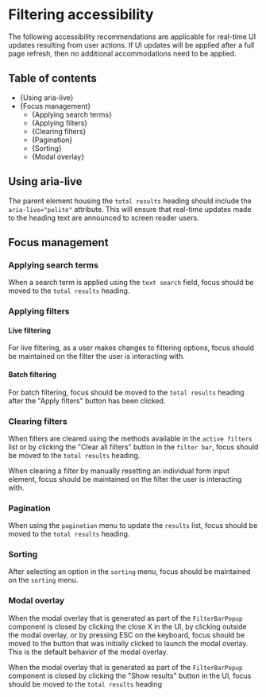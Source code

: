 

<Meta title="Style Guide/Filtering/Accessibility" />

# Filtering accessibility

The following accessibility recommendations are applicable for real-time UI
updates resulting from user actions. If UI updates will be applied after a full
page refresh, then no additional accommodations need to be applied.

## Table of contents

- {<Link href="#aria-live" target="_self">Using aria-live</Link>}
- {<Link href="#focus-management" target="_self">Focus management</Link>}
  - {<Link href="#applying-search-terms" target="_self">Applying search terms</Link>}
  - {<Link href="#applying-filters" target="_self">Applying filters</Link>}
  - {<Link href="#clearing-filters" target="_self">Clearing filters</Link>}
  - {<Link href="#pagination" target="_self">Pagination</Link>}
  - {<Link href="#sorting" target="_self">Sorting</Link>}
  - {<Link href="#modal-overlay" target="_self">Modal overlay</Link>}

## Using aria-live

The parent element housing the `total results` heading should include the
`aria-live="polite"` attribute. This will ensure that real-time updates made to
the heading text are announced to screen reader users.

## Focus management

### Applying search terms

When a search term is applied using the `text search` field, focus should be moved
to the `total results` heading.

### Applying filters

#### Live filtering

For live filtering, as a user makes changes to filtering options, focus should
be maintained on the filter the user is interacting with.

#### Batch filtering

For batch filtering, focus should be moved to the `total results` heading after
the "Apply filters" button has been clicked.

### Clearing filters

When filters are cleared using the methods available in the `active filters`
list or by clicking the "Clear all filters" button in the `filter bar`, focus
should be moved to the `total results` heading.

When clearing a filter by manually resetting an individual form input element,
focus should be maintained on the filter the user is interacting with.

### Pagination

When using the `pagination` menu to update the `results` list, focus should be moved
to the `total results` heading.

### Sorting

After selecting an option in the `sorting` menu, focus should be maintained on
the `sorting` menu.

### Modal overlay

When the modal overlay that is generated as part of the `FilterBarPopup`
component is closed by clicking the close X in the UI, by clicking outside the
modal overlay, or by pressing ESC on the keyboard, focus should be moved to the
button that was initially clicked to launch the modal overlay. This is the
default behavior of the modal overlay.

When the modal overlay that is generated as part of the `FilterBarPopup`
component is closed by clicking the "Show results" button in the UI, focus
should be moved to the `total results` heading
